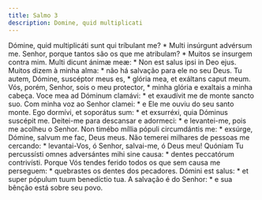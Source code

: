 ```yaml
---
title: Salmo 3
description: Domine, quid multiplicati
---
```


<div class="grid grid-cols-2 gap-5">
  <span class="text-justify">
    Dómine, quid multiplicáti sunt qui tríbulant me? * Multi insúrgunt advérsum
    me.
  </span>
  <span class="text-justify">
    Senhor, porque tantos são os que me atribulam? * Muitos se insurgem contra
    mim.
  </span>
  <span class="text-justify">
    Multi dicunt ánimæ meæ: * Non est salus ipsi in Deo ejus.
  </span>
  <span class="text-justify">
    Muitos dizem à minha alma: * não há salvação para ele no seu Deus.
  </span>
  <span class="text-justify">
    Tu autem, Dómine, suscéptor meus es, * glória mea, et exáltans caput meum.
  </span>
  <span class="text-justify">
    Vós, porém, Senhor, sois o meu protector, * minha glória e exaltais a minha
    cabeça.
  </span>
  <span class="text-justify">
    Voce mea ad Dóminum clamávi: * et exaudívit me de monte sancto suo.
  </span>
  <span class="text-justify">
    Com minha voz ao Senhor clamei: * e Ele me ouviu do seu santo monte.
  </span>
  <span class="text-justify">
    Ego dormívi, et soporátus sum: * et exsurréxi, quia Dóminus suscépit me.
  </span>
  <span class="text-justify">
    Deitei-me para descansar e adormeci: * e levantei-me, pois me acolheu o
    Senhor.
  </span>
  <span class="text-justify">
    Non timébo míllia pópuli circumdántis me: * exsúrge, Dómine, salvum me fac,
    Deus meus.
  </span>
  <span class="text-justify">
    Não temerei milhares de pessoas me cercando: * levantai-Vos, ó Senhor,
    salvai-me, ó Deus meu!
  </span>
  <span class="text-justify">
    Quóniam Tu percussísti omnes adversántes mihi sine causa: * dentes
    peccatórum contrivísti.
  </span>
  <span class="text-justify">
    Porque Vós tendes ferido todos os que sem causa me perseguem: * quebrastes
    os dentes dos pecadores.
  </span>
  <span class="text-justify">
    Dómini est salus: * et super pópulum tuum benedíctio tua.
  </span>
  <span class="text-justify">
    A salvação é do Senhor: * e sua bênção está sobre seu povo.
  </span>
</div>

